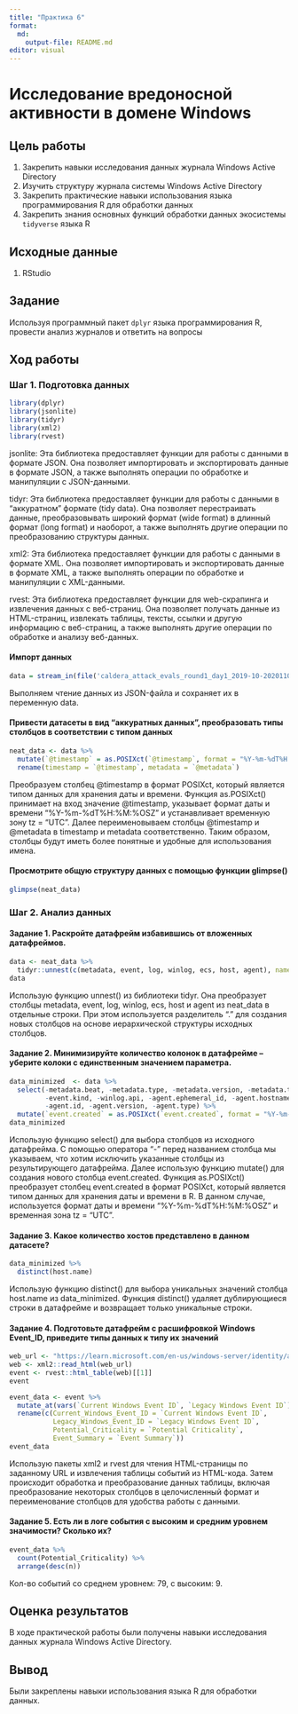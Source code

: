 ```yaml
---
title: "Практика 6"
format: 
  md:
    output-file: README.md
editor: visual
---
```


# Исследование вредоносной активности в домене Windows

## Цель работы

1.  Закрепить навыки исследования данных журнала Windows Active Directory
2.  Изучить структуру журнала системы Windows Active Directory
3.  Закрепить практические навыки использования языка программирования R для обработки данных
4.  Закрепить знания основных функций обработки данных экосистемы `tidyverse` языка R

## Исходные данные

1.  RStudio

## Задание

Используя программный пакет `dplyr` языка программирования R, провести анализ журналов и ответить на вопросы

## Ход работы

### Шаг 1. Подготовка данных

```r
library(dplyr)
library(jsonlite)
library(tidyr)
library(xml2)
library(rvest)
```

jsonlite: Эта библиотека предоставляет функции для работы с данными в формате JSON. Она позволяет импортировать и экспортировать данные в формате JSON, а также выполнять операции по обработке и манипуляции с JSON-данными.

tidyr: Эта библиотека предоставляет функции для работы с данными в "аккуратном" формате (tidy data). Она позволяет перестраивать данные, преобразовывать широкий формат (wide format) в длинный формат (long format) и наоборот, а также выполнять другие операции по преобразованию структуры данных.

xml2: Эта библиотека предоставляет функции для работы с данными в формате XML. Она позволяет импортировать и экспортировать данные в формате XML, а также выполнять операции по обработке и манипуляции с XML-данными.

rvest: Эта библиотека предоставляет функции для web-скрапинга и извлечения данных с веб-страниц. Она позволяет получать данные из HTML-страниц, извлекать таблицы, тексты, ссылки и другую информацию с веб-страниц, а также выполнять другие операции по обработке и анализу веб-данных.

#### Импорт данных

```r
data = stream_in(file('caldera_attack_evals_round1_day1_2019-10-20201108.json'))
```

Выполняем чтение данных из JSON-файла и сохраняет их в переменную data.

#### Привести датасеты в вид "аккуратных данных", преобразовать типы столбцов в соответствии с типом данных

```r
neat_data <- data %>%
  mutate(`@timestamp` = as.POSIXct(`@timestamp`, format = "%Y-%m-%dT%H:%M:%OSZ", tz = "UTC")) %>%
  rename(timestamp = `@timestamp`, metadata = `@metadata`)
```

Преобразуем столбец @timestamp в формат POSIXct, который является типом данных для хранения даты и времени. Функция as.POSIXct() принимает на вход значение @timestamp, указывает формат даты и времени "%Y-%m-%dT%H:%M:%OSZ" и устанавливает временную зону tz = "UTC". Далее переименовываем столбцы @timestamp и @metadata в timestamp и metadata соответственно. Таким образом, столбцы будут иметь более понятные и удобные для использования имена.

#### Просмотрите общую структуру данных с помощью функции glimpse()

```r
glimpse(neat_data)
```

### Шаг 2. Анализ данных

#### Задание 1. Раскройте датафрейм избавившись от вложенных датафреймов.

```r
data <- neat_data %>%
  tidyr::unnest(c(metadata, event, log, winlog, ecs, host, agent), names_sep = ".")
data
```

Использую функцию unnest() из библиотеки tidyr. Она преобразует столбцы metadata, event, log, winlog, ecs, host и agent из neat_data в отдельные строки. При этом используется разделитель "." для создания новых столбцов на основе иерархической структуры исходных столбцов.

#### Задание 2. Минимизируйте количество колонок в датафрейме -- уберите колоки с единственным значением параметра.

```r
data_minimized  <- data %>%
  select(-metadata.beat, -metadata.type, -metadata.version, -metadata.topic,
         -event.kind, -winlog.api, -agent.ephemeral_id, -agent.hostname, 
         -agent.id, -agent.version, -agent.type) %>%
  mutate(`event.created` = as.POSIXct(`event.created`, format = "%Y-%m-%dT%H:%M:%OSZ", tz = "UTC"))
data_minimized
```

Использую функцию select() для выбора столбцов из исходного датафрейма. С помощью оператора "-" перед названием столбца мы указываем, что хотим исключить указанные столбцы из результирующего датафрейма. Далее использую функцию mutate() для создания нового столбца event.created. Функция as.POSIXct() преобразует столбец event.created в формат POSIXct, который является типом данных для хранения даты и времени в R. В данном случае, используется формат даты и времени "%Y-%m-%dT%H:%M:%OSZ" и временная зона tz = "UTC".

#### Задание 3. Какое количество хостов представлено в данном датасете?

```r
data_minimized %>%
  distinct(host.name)
```

Использую функцию distinct() для выбора уникальных значений столбца host.name из data_minimized. Функция distinct() удаляет дублирующиеся строки в датафрейме и возвращает только уникальные строки.

#### Задание 4. Подготовьте датафрейм с расшифровкой Windows Event_ID, приведите типы данных к типу их значений

```r
web_url <- "https://learn.microsoft.com/en-us/windows-server/identity/ad-ds/plan/appendix-l--events-to-monitor"
web <- xml2::read_html(web_url)
event <- rvest::html_table(web)[[1]]
event

event_data <- event %>%
  mutate_at(vars(`Current Windows Event ID`, `Legacy Windows Event ID`), as.integer) %>%
  rename(c(Current_Windows_Event_ID = `Current Windows Event ID`, 
           Legacy_Windows_Event_ID = `Legacy Windows Event ID`, 
           Potential_Criticality = `Potential Criticality`, 
           Event_Summary = `Event Summary`))
event_data
```

Использую пакеты xml2 и rvest для чтения HTML-страницы по заданному URL и извлечения таблицы событий из HTML-кода. Затем происходит обработка и преобразование данных таблицы, включая преобразование некоторых столбцов в целочисленный формат и переименование столбцов для удобства работы с данными.

#### Задание 5. Есть ли в логе события с высоким и средним уровнем значимости? Сколько их?

```r
event_data %>%
  count(Potential_Criticality) %>%
  arrange(desc(n))
```

Кол-во событий со среднем уровнем: 79, с высоким: 9.

## Оценка результатов

В ходе практической работы были получены навыки исследования данных журнала Windows Active Directory.

## Вывод

Были закреплены навыки использования языка R для обработки данных.

